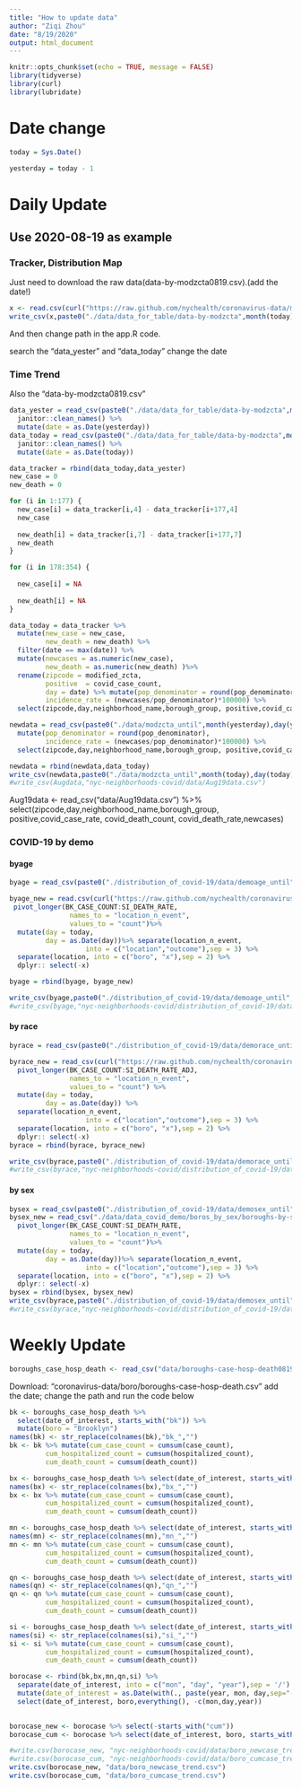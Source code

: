 ```yaml
---
title: "How to update data"
author: "Ziqi Zhou"
date: "8/19/2020"
output: html_document
---
```


```r
knitr::opts_chunk$set(echo = TRUE, message = FALSE)
library(tidyverse)
library(curl)
library(lubridate)
```

# Date change
```r
today = Sys.Date()

yesterday = today - 1
```



# Daily Update
## Use 2020-08-19 as example
### Tracker, Distribution Map
Just need to download the raw data(data-by-modzcta0819.csv).(add the date!)
```r
x <- read.csv(curl("https://raw.github.com/nychealth/coronavirus-data/master/data-by-modzcta.csv")) 
write_csv(x,paste0("./data/data_for_table/data-by-modzcta",month(today),day(today),".csv")) 
```
And then change path in the app.R code.

search the "data_yester" and "data_today" change the date

### Time Trend
Also the "data-by-modzcta0819.csv"

```r
data_yester = read_csv(paste0("./data/data_for_table/data-by-modzcta",month(yesterday),day(yesterday),".csv")) %>% 
  janitor::clean_names() %>% 
  mutate(date = as.Date(yesterday)) 
data_today = read_csv(paste0("./data/data_for_table/data-by-modzcta",month(today),day(today),".csv")) %>% 
  janitor::clean_names() %>% 
  mutate(date = as.Date(today))

data_tracker = rbind(data_today,data_yester)
new_case = 0
new_death = 0

for (i in 1:177) {
  new_case[i] = data_tracker[i,4] - data_tracker[i+177,4]
  new_case
  
  new_death[i] = data_tracker[i,7] - data_tracker[i+177,7]
  new_death
}

for (i in 178:354) {
  
  new_case[i] = NA
  
  new_death[i] = NA
}

data_today = data_tracker %>% 
  mutate(new_case = new_case,
         new_death = new_death) %>% 
  filter(date == max(date)) %>% 
  mutate(newcases = as.numeric(new_case),
         new_death = as.numeric(new_death) )%>% 
  rename(zipcode = modified_zcta,
         positive  = covid_case_count,
         day = date) %>% mutate(pop_denominator = round(pop_denominator),
         incidence_rate = (newcases/pop_denominator)*100000) %>%
  select(zipcode,day,neighborhood_name,borough_group, positive,covid_case_rate, covid_death_count, covid_death_rate,incidence_rate,newcases,pop_denominator)

newdata = read_csv(paste0("./data/modzcta_until",month(yesterday),day(yesterday),".csv")) %>% 
  mutate(pop_denominator = round(pop_denominator),
         incidence_rate = (newcases/pop_denominator)*100000) %>%
  select(zipcode,day,neighborhood_name,borough_group, positive,covid_case_rate, covid_death_count, covid_death_rate,incidence_rate,newcases,pop_denominator)

newdata = rbind(newdata,data_today)
write_csv(newdata,paste0("./data/modzcta_until",month(today),day(today),".csv"))
#write_csv(Augdata,"nyc-neighborhoods-covid/data/Aug19data.csv")


```


Aug19data <- read_csv("data/Aug19data.csv") %>% 
  select(zipcode,day,neighborhood_name,borough_group, positive,covid_case_rate, covid_death_count, covid_death_rate,newcases)

### COVID-19 by demo

#### byage

```r
byage = read_csv(paste0("./distribution_of_covid-19/data/demoage_until",month(yesterday),day(yesterday),".csv")) # 

byage_new = read.csv(curl("https://raw.github.com/nychealth/coronavirus-data/master/boro/boroughs-by-age.csv")) %>% 
 pivot_longer(BK_CASE_COUNT:SI_DEATH_RATE,
               names_to = "location_n_event",
               values_to = "count")%>% 
  mutate(day = today, 
         day = as.Date(day))%>% separate(location_n_event,
                   into = c("location","outcome"),sep = 3) %>% 
  separate(location, into = c("boro", "x"),sep = 2) %>% 
  dplyr:: select(-x)

byage = rbind(byage, byage_new)

write_csv(byage,paste0("./distribution_of_covid-19/data/demoage_until",month(today),day(today),".csv")) 
#write_csv(byage,"nyc-neighborhoods-covid/distribution_of_covid-19/data/demoage_data.csv")
```

#### by race
```r
byrace = read_csv(paste0("./distribution_of_covid-19/data/demorace_until",month(yesterday),day(yesterday),".csv"))

byrace_new = read_csv(curl("https://raw.github.com/nychealth/coronavirus-data/master/boro/boroughs-by-race.csv")) %>% 
  pivot_longer(BK_CASE_COUNT:SI_DEATH_RATE_ADJ,
               names_to = "location_n_event",
               values_to = "count") %>% 
  mutate(day = today,
         day = as.Date(day)) %>% 
  separate(location_n_event,
                   into = c("location","outcome"),sep = 3) %>% 
  separate(location, into = c("boro", "x"),sep = 2) %>% 
  dplyr:: select(-x)
byrace = rbind(byrace, byrace_new)

write_csv(byrace,paste0("./distribution_of_covid-19/data/demorace_until",month(today),day(today),".csv")) 
#write_csv(byrace,"nyc-neighborhoods-covid/distribution_of_covid-19/data/BYRACE_demoage_data.csv") 
```

#### by sex
```r
bysex = read_csv(paste0("./distribution_of_covid-19/data/demosex_until",month(yesterday),day(yesterday),".csv")) 
bysex_new = read_csv("./data/data_covid_demo/boros_by_sex/boroughs-by-sex0819.csv") %>% 
  pivot_longer(BK_CASE_COUNT:SI_DEATH_RATE,
               names_to = "location_n_event",
               values_to = "count")%>% 
  mutate(day = today,
         day = as.Date(day))%>% separate(location_n_event,
                   into = c("location","outcome"),sep = 3) %>% 
  separate(location, into = c("boro", "x"),sep = 2) %>% 
  dplyr:: select(-x)
bysex = rbind(bysex, bysex_new)
write_csv(byrace,paste0("./distribution_of_covid-19/data/demosex_until",month(today),day(today),".csv")) 
#write_csv(byrace,"nyc-neighborhoods-covid/distribution_of_covid-19/data/demoage_data_sex.csv") 
```





# Weekly Update
```r
boroughs_case_hosp_death <- read_csv("data/boroughs-case-hosp-death0819.csv") %>% janitor::clean_names()
```

Download: "coronavirus-data/boro/boroughs-case-hosp-death.csv" add the date; change the path and run the code below


```r
bk <- boroughs_case_hosp_death %>% 
  select(date_of_interest, starts_with("bk")) %>% 
  mutate(boro = "Brooklyn")
names(bk) <- str_replace(colnames(bk),"bk_","")
bk <- bk %>% mutate(cum_case_count = cumsum(case_count),
         cum_hospitalized_count = cumsum(hospitalized_count),
         cum_death_count = cumsum(death_count))

bx <- boroughs_case_hosp_death %>% select(date_of_interest, starts_with("bx")) %>% mutate(boro = "Bronx")
names(bx) <- str_replace(colnames(bx),"bx_","")
bx <- bx %>% mutate(cum_case_count = cumsum(case_count),
         cum_hospitalized_count = cumsum(hospitalized_count),
         cum_death_count = cumsum(death_count))

mn <- boroughs_case_hosp_death %>% select(date_of_interest, starts_with("mn")) %>% mutate(boro = "Manhattan")
names(mn) <- str_replace(colnames(mn),"mn_","")
mn <- mn %>% mutate(cum_case_count = cumsum(case_count),
         cum_hospitalized_count = cumsum(hospitalized_count),
         cum_death_count = cumsum(death_count))

qn <- boroughs_case_hosp_death %>% select(date_of_interest, starts_with("qn")) %>% mutate(boro = "Queens")
names(qn) <- str_replace(colnames(qn),"qn_","")
qn <- qn %>% mutate(cum_case_count = cumsum(case_count),
         cum_hospitalized_count = cumsum(hospitalized_count),
         cum_death_count = cumsum(death_count))

si <- boroughs_case_hosp_death %>% select(date_of_interest, starts_with("si")) %>% mutate(boro = "Staten Island")
names(si) <- str_replace(colnames(si),"si_","")
si <- si %>% mutate(cum_case_count = cumsum(case_count),
         cum_hospitalized_count = cumsum(hospitalized_count),
         cum_death_count = cumsum(death_count))

borocase <- rbind(bk,bx,mn,qn,si) %>% 
  separate(date_of_interest, into = c("mon", "day", "year"),sep = '/') %>% 
  mutate(date_of_interest = as.Date(with(., paste(year, mon, day,sep="-")), "%Y-%m-%d")) %>%
  select(date_of_interest, boro,everything(), -c(mon,day,year))
  

borocase_new <- borocase %>% select(-starts_with("cum"))
borocase_cum <- borocase %>% select(date_of_interest, boro, starts_with("cum"))

#write.csv(borocase_new, "nyc-neighborhoods-covid/data/boro_newcase_trend.csv")
#write.csv(borocase_cum, "nyc-neighborhoods-covid/data/boro_cumcase_trend.csv")
write.csv(borocase_new, "data/boro_newcase_trend.csv")
write.csv(borocase_cum, "data/boro_cumcase_trend.csv")
```

